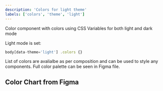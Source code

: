 ```yaml
---
description: 'Colors for light theme'
labels: ['colors', 'theme', 'light']
---
```



Color component with colors using CSS Variables for both light and dark mode

Light mode is set:

```js
body[data-theme='light'] .colors {}
```

List of colors are avalialbe as per composition and can be used to style any components. Full color palette can be seen in Figma file.

## Color Chart from Figma

<FigmaEmbed iframeSrc="https://www.figma.com/embed?embed_host=share&url=https%3A%2F%2Fwww.figma.com%2Ffile%2F0EEVmHM5PG37THkzlbanjX%2FColor-Scheme%3Fnode-id%3D0%253A1" />
